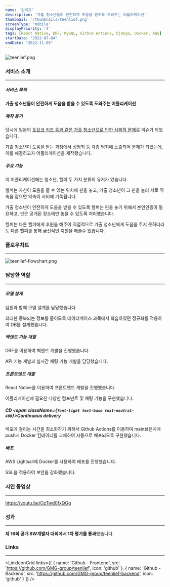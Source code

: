 ```yaml
---
name: '틴리프'
description: '가출 청소년들이 안전하게 도움을 받도록 도와주는 어플리케이션'
thumbnail: '/thumbnails/teenlief.png'
screenType: 'mobile'
displayPriority: '4'
tags: [React Native, DRF, MySQL, Github Actions, Django, Docker, AWS]
startDate: "2022-07-04"
endDate: "2022-11-09"
---
```


![teenlief.png](/thumbnails/teenlief.png)

### 서비스 소개

---

##### 서비스 목적

**가출 청소년들이 안전하게 도움을 받을 수 있도록 도와주는 어플리케이션**

##### 제작 동기

당시에 일본의 [토요코 키즈 등과 같은 가출 청소년으로 인한 사회적 문제](https://www.youtube.com/watch?v=t9VLkqSWrIU)로 이슈가 되었습니다.

가출 청소년이 도움을 받는 과정에서 성범죄 등 각종 범죄에 노출되어 문제가 되었는데, 이를 해결하고자 어플리케이션을 제작했습니다.

##### 주요 기능

이 어플리케이션에는 청소년, 헬퍼 두 가지 분류의 유저가 있습니다.

헬퍼는 자신이 도움을 줄 수 있는 위치에 핀을 놓고, 가출 청소년이 그 핀을 눌러 서로 약속을 잡으면 약속이 서버에 기록됩니다.

가출 청소년이 안전하게 도움을 받을 수 있도록 헬퍼는 핀을 놓기 위해서 본인인증이 필요하고, 핀은 공개된 장소에만 놓을 수 있도록 처리했습니다.

헬퍼는 다른 헬퍼에게 후원을 해주어 직접적으로 가출 청소년에게 도움을 주지 못하더라도 다른 헬퍼를 통해 금전적인 지원을 해줄수 있습니다.

### 플로우차트

---

![teenlief-flowchart.png](/portfolio/teenlief-flowchart.png)

### 담당한 역할

---

##### 모델 설계

팀원과 함께 모델 설계를 담당했습니다.

최대한 중복되는 정보를 줄이도록 데이터베이스 과목에서 학습하였던 정규화를 적용하여 DB를 설계했습니다.

##### 백엔드 기능 개발

DRF를 이용하여 백엔드 개발을 진행했습니다.

API 기능 개발과 실시간 채팅 기능 개발을 담당했습니다.

##### 프론트엔드 개발

React Native를 이용하여 프론트엔드 개발을 진행했습니다.

어플리케이션에 필요한 다양한 컴포넌트 및 채팅 기능을 구현했습니다.

##### CD <span className={`font-light text-base text-neutral-400`}>Continuous delivery</span>

배포에 걸리는 시간을 최소화하기 위해서 Github Actions를 이용하여 main브랜치에 push시 Docker 컨테이너를 교체하여 자동으로 배포되도록 구현했습니다.

##### 배포

AWS Lightsail에 Docker를 사용하여 배포를 진행했습니다.

SSL을 적용하여 보안을 강화했습니다.


### 시연 동영상

---

https://youtu.be/OzTwd0fxQGg

### 성과

---

**제 16회 공개 SW개발자 대회에서 1차 평가를 통과**했습니다.

### Links

---

<LinkIconGrid
	links={[
		{
			name: 'Github - Frontend',
			src: 'https://github.com/GMG-group/teenlief',
			icon: 'github'
		},
		{
			name: 'Github - Backend',
			src: 'https://github.com/GMG-group/teenlief-backend',
			icon: 'github'
		}
	]}
/>
